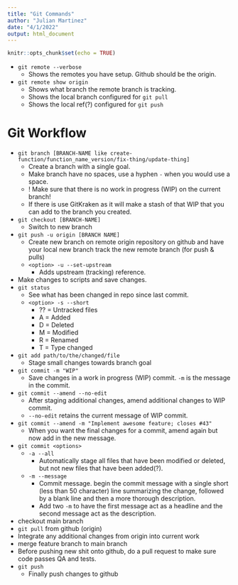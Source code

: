 ```yaml
---
title: "Git Commands"
author: "Julian Martinez"
date: "4/1/2022"
output: html_document
---
```


```r
knitr::opts_chunk$set(echo = TRUE)
```

-   `git remote --verbose`
    -   Shows the remotes you have setup. Github should be the origin.
-   `git remote show origin`
    -   Shows what branch the remote branch is tracking.
    -   Shows the local branch configured for `git pull`
    -   Shows the local ref(?) configured for `git push`

# Git Workflow

-   `git branch [BRANCH-NAME like create-function/function_name_version/fix-thing/update-thing]`
    -   Create a branch with a single goal.
    -   Make branch have no spaces, use a hyphen `-` when you would use a space.
    -   ! Make sure that there is no work in progress (WIP) on the current branch!
    -   If there is use GitKraken as it will make a stash of that WIP that you can
        add to the branch you created.
-   `git checkout [BRANCH-NAME]`
    -   Switch to new branch
-   `git push -u origin [BRANCH NAME]`
    -   Create new branch on remote origin repository on github and have your 
        local new branch track the new remote branch (for push & pulls)
    -   `<option> -u --set-upstream`
        -   Adds upstream (tracking) reference.
-   Make changes to scripts and save changes.
-   `git status`
    -   See what has been changed in repo since last commit.
    -   `<option> -s --short`
        -   ?? = Untracked files
        -   A  = Added
        -   D  = Deleted
        -   M  = Modified
        -   R  = Renamed
        -   T  = Type changed
-   `git add path/to/the/changed/file`
    -   Stage small changes towards branch goal
-   `git commit -m "WIP"`
    -   Save changes in a work in progress (WIP) commit. `-m` is the message in
        the commit.
-   `git commit --amend --no-edit`
    -   After staging additional changes, amend additional changes to WIP commit.
    -   `--no-edit` retains the current message of WIP commit.
-   `git commit --amend -m "Implement awesome feature; closes #43"`
    -   When you want the final changes for a commit, amend again but now add in
        the new message.
-   `git commit <options>`
    -   `-a --all`
        -   Automatically stage all files that have been modified or deleted, but
            not new files that have been added(?).
    -   `-m --message`
        -   Commit message. begin the commit message with a single short (less than 50 character)
            line summarizing the change, followed by a blank line and then a more thorough description.
        -   Add two `-m` to have the first message act as a headline and the 
            second message act as the description.
-   checkout main branch
-   `git pull` from github (origin)
-   Integrate any additional changes from origin into current work
-   merge feature branch to main branch
-   Before pushing new shit onto github, do a pull request to make sure code
    passes QA and tests.
-   `git push`
    -   Finally push changes to github
